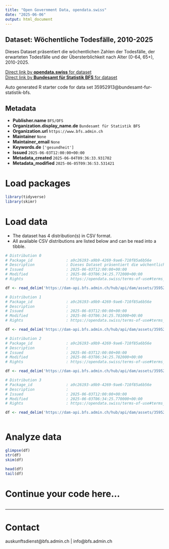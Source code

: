 ```yaml
---
title: "Open Government Data, opendata.swiss"
date: "2025-06-06"
output: html_document
---
```


## Dataset: Wöchentliche Todesfälle, 2010-2025

Dieses Dataset präsentiert die wöchentlichen Zahlen der Todesfälle, der erwarteten Todesfälle und der Übersterblichkeit nach Alter (0-64, 65+), 2010-2025.

[Direct link by **opendata.swiss** for dataset](https://opendata.swiss/de/dataset/wochentliche-todesfalle-2010-2025)<br>
[Direct link by **Bundesamt für Statistik BFS** for dataset](https://www.bfs.admin.ch/asset/de/ts-d-14.03.04.03-wr)

Auto generated R starter code for data set 35952913@bundesamt-fur-statistik-bfs.

## Metadata

- **Publisher.name** `BFS/OFS`
- **Organization.display_name.de** `Bundesamt für Statistik BFS`
- **Organization.url** `https://www.bfs.admin.ch`
- **Maintainer** `None`
- **Maintainer_email** `None`
- **Keywords.de** `['gesundheit']`
- **Issued** `2025-06-03T12:00:00+00:00`
- **Metadata_created** `2025-06-04T09:36:33.931702`
- **Metadata_modified** `2025-06-05T09:36:53.531421`


# Load packages

```r

library(tidyverse)
library(skimr)

```

# Load data

-   The dataset has 4 distribution(s) in CSV format.
-   All available CSV distributions are listed below and can be read into a tibble.

```r

# Distribution 0
# Package_id               : a9c26193-a9b9-4269-9ae6-710f85a6b56e
# Description              : Dieses Dataset präsentiert die wöchentlichen Zahlen der Todesfälle, der erwarteten Todesfälle und der Übersterblichkeit nach Alter (0-64, 65+), 2010-2025.
# Issued                   : 2025-06-03T12:00:00+00:00
# Modified                 : 2025-06-03T06:34:25.772000+00:00
# Rights                   : https://opendata.swiss/terms-of-use#terms_by_ask

df <- read_delim('https://dam-api.bfs.admin.ch/hub/api/dam/assets/35952935/master')

# Distribution 1
# Package_id               : a9c26193-a9b9-4269-9ae6-710f85a6b56e
# Description              : 
# Issued                   : 2025-06-03T12:00:00+00:00
# Modified                 : 2025-06-03T06:34:25.781000+00:00
# Rights                   : https://opendata.swiss/terms-of-use#terms_by_ask

df <- read_delim('https://dam-api.bfs.admin.ch/hub/api/dam/assets/35952927/master')

# Distribution 2
# Package_id               : a9c26193-a9b9-4269-9ae6-710f85a6b56e
# Description              : 
# Issued                   : 2025-06-03T12:00:00+00:00
# Modified                 : 2025-06-03T06:34:25.782000+00:00
# Rights                   : https://opendata.swiss/terms-of-use#terms_by_ask

df <- read_delim('https://dam-api.bfs.admin.ch/hub/api/dam/assets/35952931/master')

# Distribution 3
# Package_id               : a9c26193-a9b9-4269-9ae6-710f85a6b56e
# Description              : 
# Issued                   : 2025-06-03T12:00:00+00:00
# Modified                 : 2025-06-03T06:34:25.770000+00:00
# Rights                   : https://opendata.swiss/terms-of-use#terms_by_ask

df <- read_delim('https://dam-api.bfs.admin.ch/hub/api/dam/assets/35952925/master')



```

# Analyze data

```r

glimpse(df)
str(df)
skim(df)

head(df)
tail(df)

```

# Continue your code here...

```r

```

------------------------------------------------------------------------

# Contact

auskunftsdienst@bfs.admin.ch | info@bfs.admin.ch
